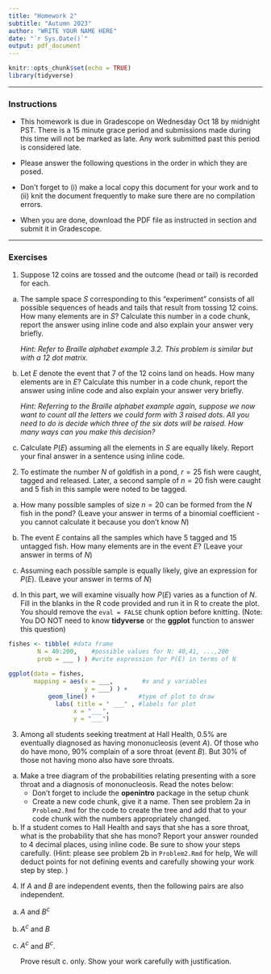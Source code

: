 ```yaml
---
title: "Homework 2"
subtitle: "Autumn 2023"
author: "WRITE YOUR NAME HERE"
date: "`r Sys.Date()`"
output: pdf_document
---
```


```r
knitr::opts_chunk$set(echo = TRUE)
library(tidyverse)
```

* * * 

### Instructions

- This homework is due in Gradescope on Wednesday Oct 18 by midnight PST. There is a 15 minute grace period and submissions made during this time will not be marked as late. Any work submitted past this period is considered late.  

- Please answer the following questions in the order in which they are posed. 

- Don't forget to (i) make a local copy this document for your work and to (ii) knit the document frequently to make sure there are no compilation errors. 

- When you are done, download the PDF file as instructed in section and submit it in Gradescope. 

* * *


### Exercises 


1. Suppose 12 coins are tossed and the outcome (head or tail) is recorded for each.  
   
a. The sample space $S$ corresponding to this "experiment" consists of all possible sequences of heads and tails that result from tossing 12 coins. How many elements are in $S$? Calculate this number in a code chunk, report the answer using inline code and also explain your answer very briefly. 

    *Hint: Refer to Braille alphabet example 3.2. This problem is similar but with a 12 dot matrix.*
   
b. Let $E$ denote the event that 7 of the 12 coins land on heads. How many elements are in $E$? Calculate this number in a code chunk, report the answer using inline code and also explain your answer very briefly. 
    
    *Hint: Referring to the Braille alphabet example again, suppose we now want to count all the letters we could form with 3 raised dots. All you need to do is decide which three of the six dots will be raised. How many ways can you make this decision?*
   
c. Calculate $P(E)$ assuming all the elements in $S$ are equally likely. Report your final answer in a sentence using inline code.
   
   
2. To estimate the number $N$ of goldfish in a pond, $r=25$ fish were caught, tagged and released. Later, a second sample of $n=20$ fish were caught and 5 fish in this sample were noted to be tagged.  
 
a.  How many possible samples of size $n=20$ can be formed from the $N$ fish in the pond?  (Leave your answer in terms of a binomial coefficient - you cannot calculate it because you don't know $N$)
    
b. The event $E$ contains all the samples which have 5 tagged and 15 untagged fish. How many elements are in the event $E$? (Leave your answer in terms of $N$)
   
c. Assuming each possible sample is equally likely, give an expression for $P(E)$. (Leave your answer in terms of $N$)

d.  In this part, we will examine visually how $P(E)$ varies as a function of $N$.  Fill in the blanks in the R code provided and run it in R to create the plot. You should remove the `eval = FALSE` chunk option before knitting.   (Note: You DO NOT need to know **tidyverse** or the **ggplot** function to answer this question)


```r

fishes <- tibble( #data frame
        N = 40:200,    #possible values for N: 40,41, ...,200
        prob = ___ ) ) #write expression for P(E) in terms of N

ggplot(data = fishes,             
       mapping = aes(x = ___,        #x and y variables
                     y = ___) ) +
           geom_line() +            #type of plot to draw
             labs( title = " ___" , #labels for plot
                  x = "___", 
                  y = "___")
```
 
    
3. Among all students seeking treatment at Hall Health, 0.5% are eventually diagnosed as having mononucleosis (event $A$). Of those who do have mono, 90% complain of a sore throat (event $B$). But 30% of those not having mono also have sore throats. 

a. Make a tree diagram of the probabilities relating presenting with a sore throat and a diagnosis of mononucleosis. Read the notes below:
   - Don't forget to include the **openintro** package in the setup chunk
   - Create a new code chunk, give it a name. Then see problem 2a in `Problem2.Rmd` for the code to create the tree and add that to your code chunk with the numbers appropriately changed.

    
b. If a student comes to Hall Health and says that she has a sore throat, what is the probability that she has mono? Report your answer rounded to 4 decimal places, using inline code. Be sure to show your steps carefully.  (Hint: please see problem 2b in `Problem2.Rmd` for help, We will deduct points for not defining events and carefully showing your work step by step. )

4. If $A$ and $B$ are independent events, then the following pairs are also independent. 

a. $A$ and $B^c$

b. $A^c$ and $B$

c. $A^c$ and $B^c$.

   Prove result c. only. Show your work carefully with justification.